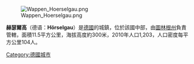 [[Image:Wappen_Hoerselgau.png|right]]

'''赫瑟爾高'''（德语：'''Hörselgau'''）是[[德國|德國]]的城鎮，位於該國中部，由[[圖林根州|圖林根州]]負責管轄，面積11.5平方公里，海拔高度約300米，2010年人口1,203，人口密度每平方公里104人。

{{Authority control}}
{{Germany-geo-stub}}
[[Category:德國城市|Category:德國城市]]